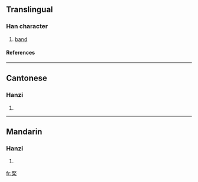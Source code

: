 ==Translingual==
===Han character===
{{Han char|rn=75|rad=木|as=09|sn=13|four=1890<sub>4</sub>|canj=弓大木 (NKD)}}
# [[band]]
====References====
{{Han ref|kx=0539.200|dkj=15138|dj=0927.050|hdz=21258.080|uh=6958|ud=26968|bh=DDE6|bd=56806}}

----
==Cantonese==
===Hanzi===
{{yue-hanzi|jyut=|y=muk6}}
# {{defn|Cantonese}}

----
==Mandarin==
===Hanzi===
{{cmn-hanzi|pin=[[kǔ]] (ku3), [[mù]] (mu4)|wg=k'u<sup>3</sup>, mu<sup>4</sup>}}
# {{defn|Mandarin}}

[[fr:楘]]